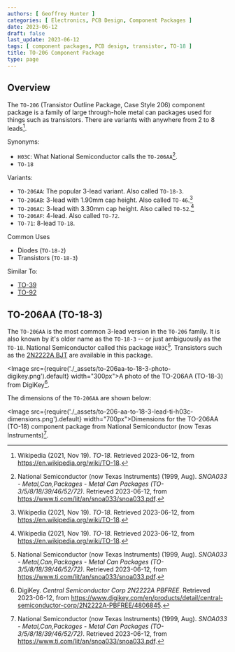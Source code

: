 ```yaml
---
authors: [ Geoffrey Hunter ]
categories: [ Electronics, PCB Design, Component Packages ]
date: 2023-06-12
draft: false
last_update: 2023-06-12
tags: [ component packages, PCB design, transistor, TO-18 ]
title: TO-206 Component Package
type: page
---
```


## Overview

The `TO-206` (Transistor Outline Package, Case Style 206) component package is a family of large through-hole metal can packages used for things such as transistors. There are variants with anywhere from 2 to 8 leads[^wikipedia-to-18].

Synonyms:

* `H03C`: What National Semiconductor calls the `TO-206AA`[^ti-metal-can-packages].
* `TO-18`

Variants:

* `TO-206AA`: The popular 3-lead variant. Also called `TO-18-3`.
* `TO-206AB`: 3-lead with 1.90mm cap height. Also called `TO-46`.[^wikipedia-to-18] 
* `TO-206AC`: 3-lead with 3.30mm cap height. Also called `TO-52`.[^wikipedia-to-18]
* `TO-206AF`: 4-lead. Also called `TO-72`.
* `TO-71`: 8-lead `TO-18`.

Common Uses

* Diodes (`TO-18-2`)
* Transistors (`TO-18-3`)

Similar To:

* [TO-39](/pcb-design/component-packages/to-39-component-package/)
* [TO-92](/pcb-design/component-packages/to-92-component-package/)

## TO-206AA (TO-18-3)

The `TO-206AA` is the most common 3-lead version in the `TO-206` family. It is also known by it's older name as the `TO-18-3` -- or just ambiguously as the `TO-18`. National Semiconductor called this package `H03C`[^ti-metal-can-packages]. Transistors such as the [2N2222A BJT](https://www.digikey.com/en/products/detail/central-semiconductor-corp/2N2222A-PBFREE/4806845) are available in this package.

<Image src={require('./_assets/to-206aa-to-18-3-photo-digikey.png').default} width="300px">A photo of the TO-206AA (TO-18-3) from DigiKey[^digikey-2n2222a].</Image>

The dimensions of the `TO-206AA` are shown below:

<Image src={require('./_assets/to-206-aa-to-18-3-lead-ti-h03c-dimensions.png').default} width="700px">Dimensions for the TO-206AA (TO-18) component package from National Semiconductor (now Texas Instruments)[^ti-metal-can-packages].</Image>

[^wikipedia-to-18]: Wikipedia (2021, Nov 19). _TO-18_. Retrieved 2023-06-12, from https://en.wikipedia.org/wiki/TO-18.
[^ti-metal-can-packages]: National Semiconductor (now Texas Instruments) (1999, Aug). _SNOA033 - Metal,Can,Packages - Metal Can Packages (TO-3/5/8/18/39/46/52/72)_. Retrieved 2023-06-12, from https://www.ti.com/lit/an/snoa033/snoa033.pdf.
[^digikey-2n2222a]: DigiKey. _Central Semiconductor Corp 2N2222A PBFREE_. Retrieved 2023-06-12, from https://www.digikey.com/en/products/detail/central-semiconductor-corp/2N2222A-PBFREE/4806845.
